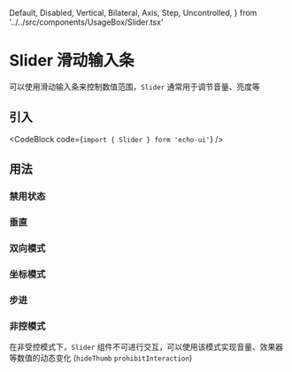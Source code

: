   Default,
  Disabled,
  Vertical,
  Bilateral,
  Axis,
  Step,
  Uncontrolled,
} from '../../src/components/UsageBox/Slider.tsx'

# Slider 滑动输入条

可以使用滑动输入条来控制数值范围，`Slider` 通常用于调节音量、亮度等

## 引入

<CodeBlock code={`import { Slider } form 'echo-ui'`} />

## 用法

<Default />

### 禁用状态

<Disabled />

### 垂直

<Vertical />

### 双向模式

<Bilateral />

### 坐标模式

<Axis />

### 步进

<Step />

### 非控模式

<Uncontrolled />

在非受控模式下，`Slider` 组件不可进行交互，可以使用该模式实现音量、效果器等数值的动态变化 (`hideThumb` `prohibitInteraction`)
